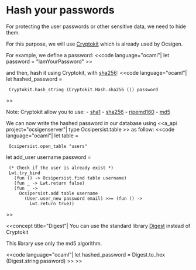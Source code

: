 =Hash your passwords=

For protecting the user passwords or other sensitive data,
we need to hide them.

For this purpose, we will use
[[https://forge.ocamlcore.org/projects/cryptokit/|Cryptokit]]
which is already used by Ocsigen.

For example, we define a password:
<<code language="ocaml"|
let password = "IamYourPassword"
>>

and then, hash it using Cryptokit, with
[[https://en.wikipedia.org/wiki/Sha256|sha256]]:
<<code language="ocaml"|
let hashed_password =
  Cryptokit.hash_string (Cryptokit.Hash.sha256 ()) password
>>

Note: Cryptokit allow you to use:
- [[https://en.wikipedia.org/wiki/Sha1|sha1]]
- [[https://en.wikipedia.org/wiki/Sha256|sha256]]
- [[https://en.wikipedia.org/wiki/RIPEMD160|ripemd160]]
- [[https://en.wikipedia.org/wiki/Md5|md5]]

We can now write the hashed password in our database
using <<a_api project="ocsigenserver"| type Ocsipersist.table >> as follow:
<<code language="ocaml"|
let table =
  Ocsipersist.open_table "users"

let add_user username password =
  (* Check if the user is already exist *)
  Lwt.try_bind
    (fun () -> Ocsipersist.find table username)
    (fun _ -> Lwt.return false)
    (fun _ ->
      Ocsipersist.add table username
        (User.user_new password email) >>= (fun () ->
          Lwt.return true))
>>

<<concept title="Digest"|
You can use the standard library
[[http://caml.inria.fr/pub/docs/manual-ocaml/libref/Digest.html|Digest]]
instead of Cryptokit

This library use only the md5 algorithm.

<<code language="ocaml"|
let hashed_password = Digest.to_hex (Digest.string password)
>>
>>
